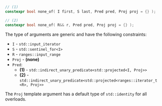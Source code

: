 ```cpp
// (1)
constexpr bool none_of( I first, S last, Pred pred, Proj proj = {} );

// (2)
constexpr bool none_of( R&& r, Pred pred, Proj proj = {} );
```

The type of arguments are generic and have the following constraints:
- `I` - `std::input_iterator`
- `S` - `std::sentinel_for<I>`
- `R` - `ranges::input_range`
- `Proj` - **(none)**
- `Pred`:
	- **(1)** - `std::indirect_unary_predicate<std::projected<I, Proj>>`
	- **(2)** - `std::indirect_unary_predicate<std::projected<ranges::iterator_t<R>, Proj>>`

The `Proj` template argument has a default type of `std::identity` for all overloads.
